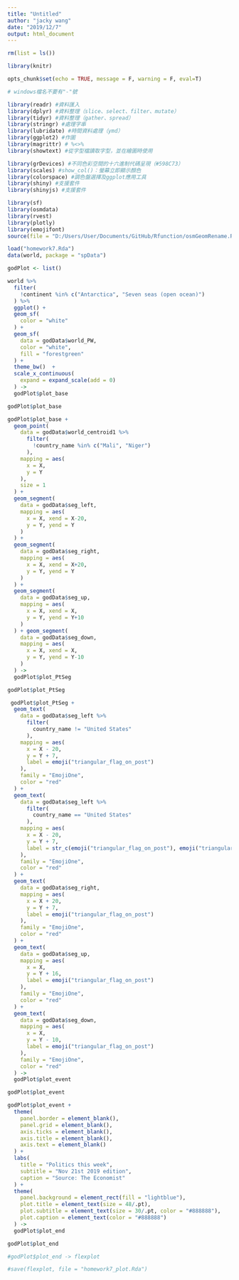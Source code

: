 ```yaml
---
title: "Untitled"
author: "jacky wang"
date: "2019/12/7"
output: html_document
---
```


```r

rm(list = ls())

library(knitr)

opts_chunk$set(echo = TRUE, message = F, warning = F, eval=T)

# windows檔名不要有"-"號

```

```r

library(readr) #資料匯入
library(dplyr) #資料整理（slice、select、filter、mutate）
library(tidyr) #資料整理（gather、spread）
library(stringr) #處理字串
library(lubridate) #時間資料處理（ymd）
library(ggplot2) #作圖
library(magrittr) # %<>%
library(showtext) #從字型檔讀取字型，並在繪圖時使用

library(grDevices) #不同色彩空間的十六進制代碼呈現（#598C73）
library(scales) #show_col()：螢幕立即顯示顏色
library(colorspace) #調色盤選擇及ggplot應用工具
library(shiny) #支援套件
library(shinyjs) #支援套件

library(sf)
library(osmdata)
library(rvest)
library(plotly)
library(emojifont)
source(file = "D:/Users/User/Documents/GitHub/Rfunction/osmGeomRename.R")

```



```r

load("homework7.Rda")
data(world, package = "spData")

godPlot <- list()

world %>% 
  filter(
    !continent %in% c("Antarctica", "Seven seas (open ocean)") 
  ) %>%
  ggplot() + 
  geom_sf(
    color = "white"
  ) + 
  geom_sf(
    data = godData$world_PW, 
    color = "white", 
    fill = "forestgreen"
  ) + 
  theme_bw()  + 
  scale_x_continuous(
    expand = expand_scale(add = 0)
  ) -> 
  godPlot$plot_base

godPlot$plot_base

```

```r

godPlot$plot_base + 
  geom_point(
    data = godData$world_centroid1 %>% 
      filter(
        !country_name %in% c("Mali", "Niger")
      ), 
    mapping = aes(
      x = X, 
      y = Y
    ), 
    size = 1
  ) + 
  geom_segment(
    data = godData$seg_left, 
    mapping = aes(
      x = X, xend = X-20, 
      y = Y, yend = Y
    )
  ) + 
  geom_segment(
    data = godData$seg_right, 
    mapping = aes(
      x = X, xend = X+20, 
      y = Y, yend = Y
    )
  ) + 
  geom_segment(
    data = godData$seg_up, 
    mapping = aes(
      x = X, xend = X, 
      y = Y, yend = Y+10
    )
  ) + geom_segment(
    data = godData$seg_down, 
    mapping = aes(
      x = X, xend = X, 
      y = Y, yend = Y-10
    )
  ) -> 
  godPlot$plot_PtSeg

godPlot$plot_PtSeg

```

```r

 godPlot$plot_PtSeg + 
  geom_text(
    data = godData$seg_left %>% 
      filter(
        country_name != "United States"
      ), 
    mapping = aes(
      x = X - 20, 
      y = Y + 7, 
      label = emoji("triangular_flag_on_post")
    ), 
    family = "EmojiOne", 
    color = "red"
  ) + 
  geom_text(
    data = godData$seg_left %>% 
      filter(
        country_name == "United States"
      ), 
    mapping = aes(
      x = X - 20, 
      y = Y + 7, 
      label = str_c(emoji("triangular_flag_on_post"), emoji("triangular_flag_on_post"), emoji("triangular_flag_on_post"), collapse = "")
    ), 
    family = "EmojiOne", 
    color = "red"
  ) + 
  geom_text(
    data = godData$seg_right, 
    mapping = aes(
      x = X + 20, 
      y = Y + 7, 
      label = emoji("triangular_flag_on_post")
    ), 
    family = "EmojiOne", 
    color = "red"
  ) + 
  geom_text(
    data = godData$seg_up, 
    mapping = aes(
      x = X, 
      y = Y + 16, 
      label = emoji("triangular_flag_on_post")
    ), 
    family = "EmojiOne", 
    color = "red"
  ) + 
  geom_text(
    data = godData$seg_down, 
    mapping = aes(
      x = X, 
      y = Y - 10, 
      label = emoji("triangular_flag_on_post")
    ), 
    family = "EmojiOne", 
    color = "red"
  ) -> 
  godPlot$plot_event

godPlot$plot_event

```

```r

godPlot$plot_event + 
  theme(
    panel.border = element_blank(), 
    panel.grid = element_blank(), 
    axis.ticks = element_blank(), 
    axis.title = element_blank(), 
    axis.text = element_blank()
  ) + 
  labs(
    title = "Politics this week", 
    subtitle = "Nov 21st 2019 edition", 
    caption = "Source: The Economist"
  ) + 
  theme(
    panel.background = element_rect(fill = "lightblue"), 
    plot.title = element_text(size = 48/.pt), 
    plot.subtitle = element_text(size = 30/.pt, color = "#888888"), 
    plot.caption = element_text(color = "#888888")
  ) -> 
  godPlot$plot_end

godPlot$plot_end

```

```r

#godPlot$plot_end -> flexplot

#save(flexplot, file = "homework7_plot.Rda")

```




